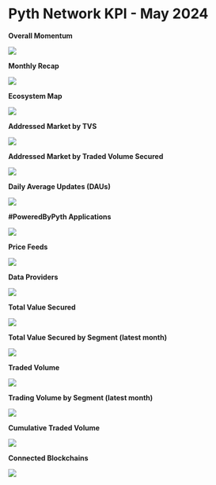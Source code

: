 # Pyth Network KPI - May 2024

**Overall Momentum**

![](../../../../images/kpi/may-24/pyth-momentum-may-24.jpg)

**Monthly Recap**

![](../../../../images/kpi/may-24/pyth-may-24.jpg)

**Ecosystem Map**

![](../../../../images/kpi/may-24/pyth-ecosystem-may-24.jpg)

**Addressed Market by TVS**

![](../../../../images/kpi/may-24/pyth-tvs-l1-l2-may-24.jpg)

**Addressed Market by Traded Volume Secured**

![](../../../../images/kpi/may-24/pyth-traded-volume-l1-l2-may-24.jpg)

**Daily Average Updates (DAUs)**

![](../../../../images/kpi/may-24/may-24-daily-average-updates.jpg)

**#PoweredByPyth Applications**

![](../../../../images/kpi/may-24/may-24-apps-integrations.jpg)

**Price Feeds**

![](../../../../images/kpi/may-24/may-24-price-feeds.jpg)

**Data Providers**

![](../../../../images/kpi/may-24/may-24-data-providers.jpg)

**Total Value Secured**

![](../../../../images/kpi/may-24/may-24-all-chain-tvs.jpg)

**Total Value Secured by Segment (latest month)**

![](../../../../images/kpi/may-24/may-24-dapps-tvs.jpg)

**Traded Volume**

![](../../../../images/kpi/may-24/may-24-all-chain-volume.jpg)

**Trading Volume by Segment (latest month)**

![](../../../../images/kpi/may-24/may-24-trading-volume.jpg)

**Cumulative Traded Volume**

![](../../../../images/kpi/may-24/may-24-traded-volume.jpg)

**Connected Blockchains**

![](../../../../images/kpi/may-24/may-24-connected-blockchains.jpg)

